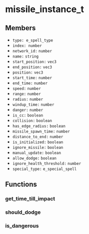 # missile_instance_t

## Members

- `type: e_spell_type`
- `index: number`
- `network_id:` `number`
- `name:` `string`
- `start_position:` `vec3`
- `end_position:` `vec3`
- `position:` `vec3`
- `start_time:` `number`
- `end_time:` `number`
- `speed:` `number`
- `range:` `number`
- `radius:` `number`
- `windup_time:` `number`
- `danger:` `number`
- `is_cc:` `boolean`
- `collision:` `boolean`
- `has_edge_radius:` `boolean`
- `missile_spawn_time:` `number`
- `distance_to_end:` `number`
- `is_initialized:` `boolean`
- `ignore_missile:` `boolean`
- `manual_update:` `boolean`
- `allow_dodge:` `boolean`
- `ignore_health_threshold:` `number`
- `special_type:` `e_special_spell`

## Functions

### get_time_till_impact

### should_dodge

### is_dangerous
